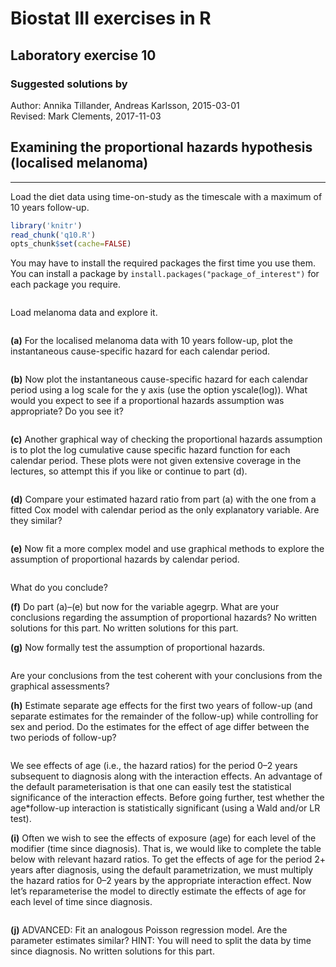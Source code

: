 Biostat III exercises in R
===========
Laboratory exercise 10
-----------

### Suggested solutions by
Author: Annika Tillander, Andreas Karlsson, 2015-03-01 <br/>
Revised: Mark Clements, 2017-11-03<br/>

## Examining the proportional hazards hypothesis (localised melanoma)

-----------

Load the diet data using time-on-study as the timescale with a maximum of 10 years follow-up.

```r
library('knitr')
read_chunk('q10.R')
opts_chunk$set(cache=FALSE)
```

You may have to install the required packages the first time you use them. You can install a package by `install.packages("package_of_interest")` for each package you require.

```r
```
Load melanoma data and explore it.

```r
```

**(a)** For the localised melanoma data with 10 years follow-up, plot the instantaneous cause-specific hazard for each calendar period.


```r
```

**(b)** Now plot the instantaneous cause-specific hazard for each calendar period using a log scale for the y axis (use the option yscale(log)). What would you expect to see if a proportional hazards assumption was appropriate? Do you see it?

```r
```

**(c)** Another graphical way of checking the proportional hazards assumption is to plot the log cumulative cause specific hazard function for each calendar period. These plots were not given extensive coverage in the lectures, so attempt this if you like or continue to part (d).

```r
```

**(d)** Compare your estimated hazard ratio from part (a) with the one from a fitted Cox model with calendar period as the only explanatory variable. Are they similar?

```r
```

**(e)** Now fit a more complex model and use graphical methods to explore the assumption of proportional hazards by calendar period.

```r
```

What do you conclude?

**(f)** Do part (a)–(e) but now for the variable agegrp. What are your conclusions regarding the assumption of proportional hazards? No written solutions for this part. No written solutions for this part.

**(g)** Now formally test the assumption of proportional hazards.

```r
```

Are your conclusions from the test coherent with your conclusions from the graphical assessments?

**(h)** Estimate separate age effects for the first two years of follow-up (and separate estimates for the remainder of the follow-up) while controlling for sex and period. Do the estimates for the effect of age differ between the two periods of follow-up?

```r
```

We see effects of age (i.e., the hazard ratios) for the period 0–2 years subsequent to diagnosis along with the interaction effects. An advantage of the default parameterisation is that one can easily test the statistical significance of the interaction effects. Before going further, test whether the age*follow-up interaction is statistically significant (using a Wald and/or LR test).

**(i)** Often we wish to see the effects of exposure (age) for each level of the modifier (time since diagnosis). That is, we would like to complete the table below with relevant hazard ratios. To get the effects of age for the period 2+ years after diagnosis, using the default parametrization, we must multiply the hazard ratios for 0–2 years by the appropriate interaction effect. Now let’s reparameterise the model to directly estimate the effects of age for each level of time since diagnosis.

```r
```


**(j)** ADVANCED: Fit an analogous Poisson regression model. Are the parameter estimates similar? HINT: You will need to split the data by time since diagnosis. No written solutions for this part.
